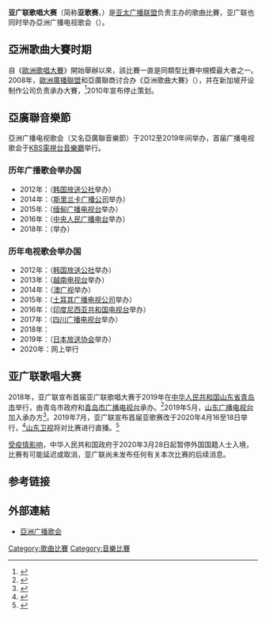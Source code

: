{{更新|time=2020-03-03T09:52:55+00:00}}

'''亚广联歌唱大赛'''（简称'''亚歌赛'''，{{lang-en|ABU Song Contest}}）是[[亚太广播联盟|亚太广播联盟]]负责主办的歌曲比賽，亚广联也同时举办亞洲广播电视歌会（{{lang-en|ABU Song Festivals}}）。

== 亞洲歌曲大賽时期 ==
自《[[歐洲歌唱大賽|歐洲歌唱大賽]]》開始舉辦以來，該比賽一直是同類型比賽中規模最大者之一。2008年，[[歐洲廣播聯盟|歐洲廣播聯盟]]和亞廣聯商讨合办《亞洲歌曲大賽》（{{lang-en|The Asia-Pacific Song Contest}}），并在新加坡开设制作公司负责承办大賽，<ref name=EBUABU>{{cite web |url=http://www.ebu.ch/fr/union/news/2008/tcm_6-63136.php |archive-url=https://archive.is/20130101071808/http://www.ebu.ch/fr/union/news/2008/tcm_6-63136.php |archive-date=2013-01-01 |title=Eurovision Song Contest goes to Asia |publisher=歐洲廣播聯盟 |accessdate=2012-10-23 |date=2008-09-18 |dead-url=yes }}</ref>2010年宣布停止策划。

== 亞廣聯音樂節 ==

亞洲广播电视歌会（又名亞廣聯音樂節）于2012至2019年间举办，首届广播电视歌会于[[KBS電視台音樂廳|KBS電視台音樂廳]]举行。

=== 历年广播歌会举办国 ===

*2012年：{{KOR}}（[[韩国放送公社|韩国放送公社]]举办）
*2014年：{{SRI}}（[[斯里兰卡广播公司|斯里兰卡广播公司]]举办）
*2015年：{{MMR}}（[[缅甸广播电视台|缅甸广播电视台]]举办）
*2016年：{{CHN}}（[[中央人民广播电台|中央人民广播电台]]举办）
*2018年：{{KAZ}}（{{Link-en|哈萨克斯坦广播电视公司|Qazaqstan Radio and Television Corporation}}举办）

=== 历年电视歌会举办国 ===

*2012年：{{KOR}}（[[韩国放送公社|韩国放送公社]]举办）
*2013年：{{VIE}}（[[越南电视台|越南电视台]]举办）
*2014年：{{MAC}}（[[澳广视|澳广视]]举办）
*2015年：{{TUR}}（[[土耳其广播电视公司|土耳其广播电视公司]]举办）
*2016年：{{INA}}（[[印度尼西亚共和国电视台|印度尼西亚共和国电视台]]举办）
*2017年：{{CHN}}（[[四川广播电视台|四川广播电视台]]举办）
*2018年：{{TKM}}
*2019年：{{JAP}}（[[日本放送协会|日本放送协会]]举办）
*2020年：网上举行

== 亚广联歌唱大赛 ==
2018年，亚广联宣布首届亚广联歌唱大赛于2019年在[[中华人民共和国|中华人民共和国]][[山东省|山东省]][[青岛市|青岛市]]举行，由青岛市政府和[[青岛市广播电视台|青岛市广播电视台]]承办。<ref>{{cite news |author1=广播广告圈 |title=【独家】中央广播电视总台（CMG）成为ABU正式成员——第55届ABU年会召开 |url=https://www.sohu.com/a/257975022_708049 |accessdate=2020-03-03 |work=搜狐网 |date=2018-10-07 |archive-date=2020-03-03 |archive-url=https://web.archive.org/web/20200303110640/https://www.sohu.com/a/257975022_708049 |dead-url=no }}</ref>2019年5月，[[山东广播电视台|山东广播电视台]]加入承办方<ref>{{cite web |title=亚广联秘书长贾瓦德到我省考察 |url=http://gd.shandong.gov.cn/articles/ch02370/201905/2253e121-1e3d-49b2-886e-564ded5c4291.shtml |website=山东省广播电视局 |accessdate=2020-03-03 |archive-date=2019-05-30 |archive-url=https://web.archive.org/web/20190530235635/http://gd.shandong.gov.cn/articles/ch02370/201905/2253e121-1e3d-49b2-886e-564ded5c4291.shtml |dead-url=no }}</ref>。2019年7月，亚广联宣布首届亚歌赛改于2020年4月16至18日举行，<ref>{{cite web |url=https://eurovoix-world.com/2019/07/28/abu-song-contest-delayed-until-2020/ |title=ABU Song Contest Delayed Until 2020 |first=Anthony |last=Granger |date=2019-07-28 |website=Eurovoix World |accessdate=2020-03-03 |archive-date=2019-07-28 |archive-url=https://web.archive.org/web/20190728081929/https://eurovoix-world.com/2019/07/28/abu-song-contest-delayed-until-2020/ |dead-url=no }}</ref>[[山东卫视|山东卫视]]将对比赛进行直播。<ref>{{cite news |title=山东卫视2020打造黄金四小时 多档重点节目首度亮相 |url=http://www.iqilu.com/html/weishi/news/2019/1028/4367826.shtml |accessdate=2020-03-03 |work=山东广播电视台 |date=2019-10-28 |archive-date=2020-03-03 |archive-url=https://web.archive.org/web/20200303110645/http://www.iqilu.com/html/weishi/news/2019/1028/4367826.shtml |dead-url=no }}</ref>

[[2019冠狀病毒病中國大陸反應與影響|受疫情影响]]，中华人民共和国政府于2020年3月28日起暂停外国国籍人士入境，比赛有可能延迟或取消，亚广联尚未发布任何有关本次比赛的后续消息。

== 参考链接 ==
{{reflist}}

== 外部連結 ==
* [http://www.aburadiosongfestival.asia/ 亞洲广播歌会]{{Wayback|url=http://www.aburadiosongfestival.asia/ |date=20191117234152 }}

[[Category:歌曲比賽|Category:歌曲比賽]]
[[Category:音樂比賽|Category:音樂比賽]]